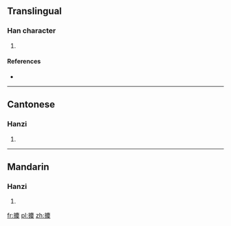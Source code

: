 ==Translingual==

===Han character===
{{Han char|rn=64|rad=手|as=17|sn=20|four=5009<sub>4</sub>|canj=手戈心木 (QIPD), X手戈心木 (XQIPD)|ids=⿰[[扌]][[麋]]}}

# {{defn|Han|sort=手17}}

====References====
* {{Han ref|kx=0463.090|dkj=12987|dj=0812.160|hdz=31985.030|uh=6517|ud=25879|bh=F44B|bd=62539}}

----

==Cantonese==

===Hanzi===
{{yue-hanzi|jyut=[[mei4]]|y=mei4}}

# {{defn|lang=yue|sort=手17}}

----

==Mandarin==

===Hanzi===
{{cmn-hanzi|pin=[[méi]] ([[mei2]])|wg=mei<sup>2</sup>}}

# {{defn|lang=cmn|sort=手17}}

[[fr:攗]]
[[pl:攗]]
[[zh:攗]]